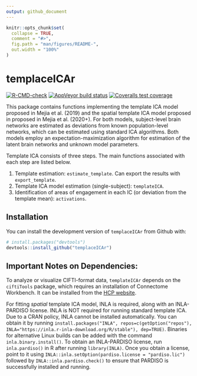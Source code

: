 ```yaml
---
output: github_document
---
```


<!-- README.md is generated from README.Rmd. Please edit that file -->

```r
knitr::opts_chunk$set(
  collapse = TRUE,
  comment = "#>",
  fig.path = "man/figures/README-",
  out.width = "100%"
)
```

# templaceICAr

<!-- badges: start -->
[![R-CMD-check](https://github.com/mandymejia/templateICAr/workflows/R-CMD-check/badge.svg)](https://github.com/mandymejia/templateICAr/actions)
[![AppVeyor build status](https://ci.appveyor.com/api/projects/status/github/mandymejia/templateICAr?branch=master&svg=true)](https://ci.appveyor.com/project/mandymejia/templateICAr)
<!-- [![Coveralls test coverage](https://coveralls.io/repos/github/mandymejia/templateICAr/badge.svg)](https://coveralls.io/github/mandymejia/templateICAr) -->
[![Coveralls test coverage](https://coveralls.io/repos/github/mandymejia/templateICAr/badge.svg)](https://coveralls.io/r/mandymejia/templateICAr?branch=master)
<!-- badges: end -->

This package contains functions implementing the template ICA model proposed in Mejia et al. (2019) and the spatial template ICA model proposed in proposed in Mejia et al. (2020+). For both models, subject-level brain networks are estimated as deviations from known population-level networks, which can be estimated using standard ICA algorithms. Both models employ an expectation-maximization algorithm for estimation of the latent brain networks and unknown model parameters.

Template ICA consists of three steps. The main functions associated with each step are listed below. 

1. Template estimation: `estimate_template`. Can export the results with `export_template`.
2. Template ICA model estimation (single-subject): `templateICA`.
3. Identification of areas of engagement in each IC (or deviation from the template mean): `activations`.

## Installation

You can install the development version of `templaceICAr` from Github with:

``` r
# install.packages("devtools")
devtools::install_github("templaceICAr")
```


## Important Notes on Dependencies:

To analyze or visualize CIFTI-format data, `templateICAr` depends on the `ciftiTools` package, which requires an installation of Connectome Workbench.  It can be installed from the [HCP website](https://www.humanconnectome.org/software/get-connectome-workbench).

For fitting *spatial* template ICA model, INLA is required, along with an INLA-PARDISO license.  INLA is NOT required for running standard template ICA.  Due to a CRAN policy, INLA cannot be installed automatically. You can obtain it by running `install.packages("INLA", repos=c(getOption("repos"), INLA="https://inla.r-inla-download.org/R/stable"), dep=TRUE)`.  Binaries for alternative Linux builds can be added with the command `inla.binary.install()`.  To obtain an INLA-PARDISO license, run `inla.pardiso()` in R after running `library(INLA)`. Once you obtain a license, point to it using `INLA::inla.setOption(pardiso.license = "pardiso.lic")` followed by `INLA::inla.pardiso.check()` to ensure that PARDISO is successfully installed and running.
